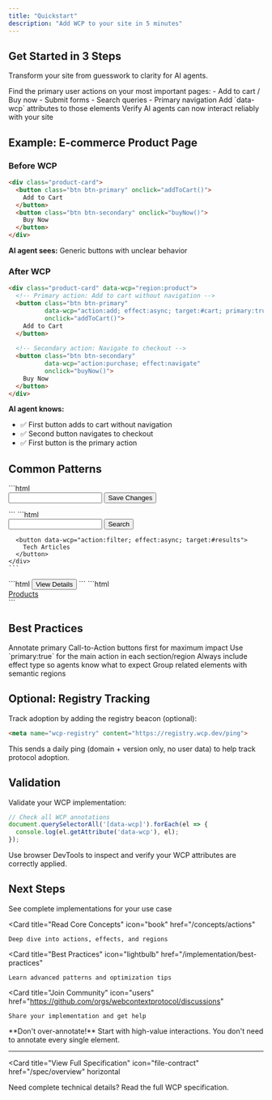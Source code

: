 ```yaml
---
title: "Quickstart"
description: "Add WCP to your site in 5 minutes"
---
```


## Get Started in 3 Steps

Transform your site from guesswork to clarity for AI agents.

<Steps>
  <Step title="Identify Key Actions">
    Find the primary user actions on your most important pages:
    - Add to cart / Buy now
    - Submit forms
    - Search queries
    - Primary navigation
  </Step>
  
  <Step title="Add WCP Annotations">
    Add `data-wcp` attributes to those elements
  </Step>
  
  <Step title="Test with AI Agents">
    Verify AI agents can now interact reliably with your site
  </Step>
</Steps>

## Example: E-commerce Product Page

### Before WCP

```html
<div class="product-card">
  <button class="btn btn-primary" onclick="addToCart()">
    Add to Cart
  </button>
  <button class="btn btn-secondary" onclick="buyNow()">
    Buy Now
  </button>
</div>
```

**AI agent sees:** Generic buttons with unclear behavior

### After WCP

```html
<div class="product-card" data-wcp="region:product">
  <!-- Primary action: Add to cart without navigation -->
  <button class="btn btn-primary" 
          data-wcp="action:add; effect:async; target:#cart; primary:true"
          onclick="addToCart()">
    Add to Cart
  </button>
  
  <!-- Secondary action: Navigate to checkout -->
  <button class="btn btn-secondary"
          data-wcp="action:purchase; effect:navigate"
          onclick="buyNow()">
    Buy Now
  </button>
</div>
```

**AI agent knows:**
- ✅ First button adds to cart without navigation
- ✅ Second button navigates to checkout
- ✅ First button is the primary action

## Common Patterns

<AccordionGroup>
  <Accordion title="Forms with Async Submit" icon="file-lines">
    ```html
    <form data-wcp="action:submit; effect:async; target:#notification">
      <input type="email" name="email" />
      <button type="submit" 
              data-wcp="action:submit; effect:async; primary:true">
        Save Changes
      </button>
    </form>
    ```
  </Accordion>
  
  <Accordion title="Search with Filters" icon="magnifying-glass">
    ```html
    <div data-wcp="region:search">
      <form data-wcp="action:search; effect:async; target:#results">
        <input type="search" name="q" />
        <button data-wcp="action:search; effect:async; primary:true">
          Search
        </button>
      </form>
      
      <button data-wcp="action:filter; effect:async; target:#results">
        Tech Articles
      </button>
    </div>
    ```
  </Accordion>
  
  <Accordion title="Modal Triggers" icon="window">
    ```html
    <button data-wcp="action:navigate; effect:modal"
            onclick="openDetails()">
      View Details
    </button>
    ```
  </Accordion>
  
  <Accordion title="Navigation Links" icon="arrow-right">
    ```html
    <nav data-wcp="region:navigation">
      <a href="/products" 
         data-wcp="action:navigate; effect:navigate">
        Products
      </a>
    </nav>
    ```
  </Accordion>
</AccordionGroup>

## Best Practices

<CardGroup cols={2}>
  <Card title="Start with CTAs" icon="bullseye">
    Annotate primary Call-to-Action buttons first for maximum impact
  </Card>
  
  <Card title="Mark Primary Actions" icon="star">
    Use `primary:true` for the main action in each section/region
  </Card>
  
  <Card title="Specify Effects" icon="wand-magic-sparkles">
    Always include effect type so agents know what to expect
  </Card>
  
  <Card title="Use Regions" icon="layer-group">
    Group related elements with semantic regions
  </Card>
</CardGroup>

## Optional: Registry Tracking

Track adoption by adding the registry beacon (optional):

```html
<meta name="wcp-registry" content="https://registry.wcp.dev/ping">
```

This sends a daily ping (domain + version only, no user data) to help track protocol adoption.

## Validation

Validate your WCP implementation:

```javascript
// Check all WCP annotations
document.querySelectorAll('[data-wcp]').forEach(el => {
  console.log(el.getAttribute('data-wcp'), el);
});
```

<Tip>
  Use browser DevTools to inspect and verify your WCP attributes are correctly applied.
</Tip>

## Next Steps

<CardGroup cols={2}>
  <Card
    title="Explore Examples"
    icon="code"
    href="/implementation/examples"
  >
    See complete implementations for your use case
  </Card>
  
  <Card
    title="Read Core Concepts"
    icon="book"
    href="/concepts/actions"
  >
    Deep dive into actions, effects, and regions
  </Card>
  
  <Card
    title="Best Practices"
    icon="lightbulb"
    href="/implementation/best-practices"
  >
    Learn advanced patterns and optimization tips
  </Card>
  
  <Card
    title="Join Community"
    icon="users"
    href="https://github.com/orgs/webcontextprotocol/discussions"
  >
    Share your implementation and get help
  </Card>
</CardGroup>

<Warning>
  **Don't over-annotate!** Start with high-value interactions. You don't need to annotate every single element.
</Warning>

---

<Card
  title="View Full Specification"
  icon="file-contract"
  href="/spec/overview"
  horizontal
>
  Need complete technical details? Read the full WCP specification.
</Card>
